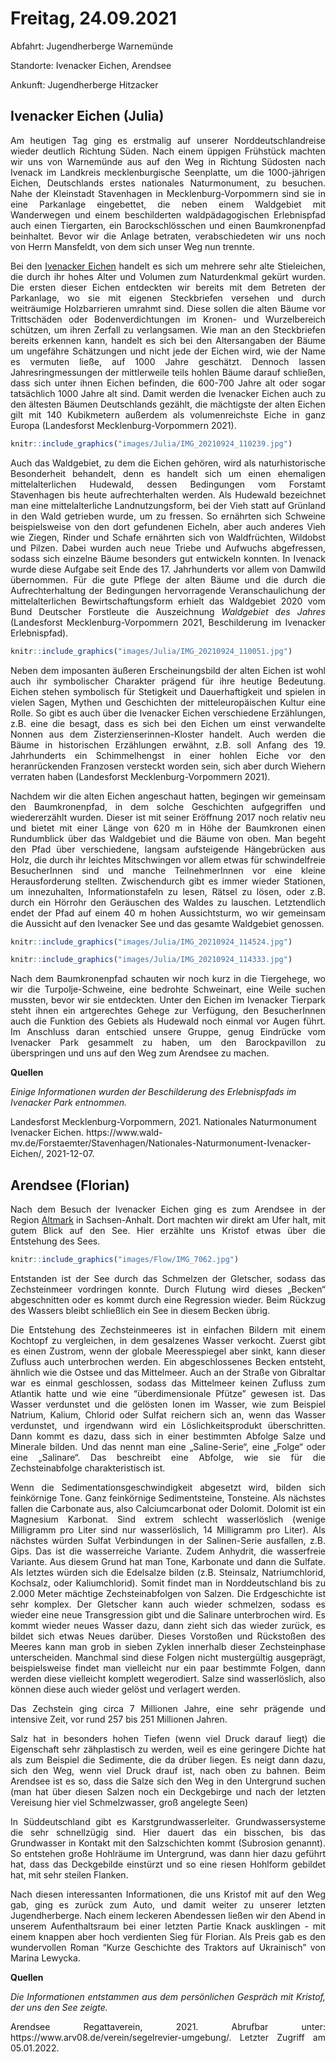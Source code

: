 # Freitag, 24.09.2021 

Abfahrt: Jugendherberge Warnemünde

Standorte: Ivenacker Eichen, Arendsee

Ankunft: Jugendherberge Hitzacker


## Ivenacker Eichen (Julia)
<div style="text-align: justify">

Am heutigen Tag ging es erstmalig auf unserer Norddeutschlandreise wieder deutlich Richtung Süden. Nach einem üppigen Frühstück machten wir uns von Warnemünde aus auf den Weg in Richtung Südosten nach Ivenack im Landkreis mecklenburgische Seenplatte, um die 1000-jährigen Eichen, Deutschlands erstes nationales Naturmonument, zu besuchen. Nahe der Kleinstadt Stavenhagen in Mecklenburg-Vorpommern sind sie in eine Parkanlage eingebettet, die neben einem Waldgebiet mit Wanderwegen und einem beschilderten waldpädagogischen Erlebnispfad auch einen Tiergarten, ein Barockschlösschen und einen Baumkronenpfad beinhaltet. Bevor wir die Anlage betraten, verabschiedeten wir uns noch von Herrn Mansfeldt, von dem sich unser Weg nun trennte. 

Bei den [Ivenacker Eichen](https://www.wald-mv.de/Forstaemter/Stavenhagen/Nationales-Naturmonument-Ivenacker-Eichen/) handelt es sich um mehrere sehr alte Stieleichen, die durch ihr hohes Alter und Volumen zum Naturdenkmal gekürt wurden. Die ersten dieser Eichen entdeckten wir bereits mit dem Betreten der Parkanlage, wo sie mit eigenen Steckbriefen versehen und durch weiträumige Holzbarrieren umrahmt sind. Diese sollen die alten Bäume vor Trittschäden oder Bodenverdichtungen im Kronen- und Wurzelbereich schützen, um ihren Zerfall zu verlangsamen. Wie man an den Steckbriefen bereits erkennen kann, handelt es sich bei den Altersangaben der Bäume um ungefähre Schätzungen und nicht jede der Eichen wird, wie der Name es vermuten ließe, auf 1000 Jahre geschätzt. Dennoch lassen Jahresringmessungen der mittlerweile teils hohlen Bäume darauf schließen, dass sich unter ihnen Eichen befinden, die 600-700 Jahre alt oder sogar tatsächlich 1000 Jahre alt sind. Damit werden die Ivenacker Eichen auch zu den ältesten Bäumen Deutschlands gezählt, die mächtigste der alten Eichen gilt mit 140 Kubikmetern außerdem als volumenreichste Eiche in ganz Europa (Landesforst Mecklenburg-Vorpommern 2021). 

```r
knitr::include_graphics("images/Julia/IMG_20210924_110239.jpg")
```


Auch das Waldgebiet, zu dem die Eichen gehören, wird als naturhistorische Besonderheit behandelt, denn es handelt sich um einen ehemaligen mittelalterlichen Hudewald, dessen Bedingungen vom Forstamt Stavenhagen bis heute aufrechterhalten werden. Als Hudewald bezeichnet man eine mittelalterliche Landnutzungsform, bei der Vieh statt auf Grünland in den Wald getrieben wurde, um zu fressen. So ernährten sich Schweine beispielsweise von den dort gefundenen Eicheln, aber auch anderes Vieh wie Ziegen, Rinder und Schafe ernährten sich von Waldfrüchten, Wildobst und Pilzen. Dabei wurden auch neue Triebe und Aufwuchs abgefressen, sodass sich einzelne Bäume besonders gut entwickeln konnten. In Ivenack wurde diese Aufgabe seit Ende des 17. Jahrhunderts vor allem von Damwild übernommen. Für die gute Pflege der alten Bäume und die durch die Aufrechterhaltung der Bedingungen hervorragende Veranschaulichung der mittelalterlichen Bewirtschaftungsform erhielt das Waldgebiet 2020 vom Bund Deutscher Forstleute die Auszeichnung *Waldgebiet des Jahres* (Landesforst Mecklenburg-Vorpommern 2021, Beschilderung im Ivenacker Erlebnispfad). 

```r
knitr::include_graphics("images/Julia/IMG_20210924_110051.jpg")
```

Neben dem imposanten äußeren Erscheinungsbild der alten Eichen ist wohl auch ihr symbolischer Charakter prägend für ihre heutige Bedeutung. Eichen stehen symbolisch für Stetigkeit und Dauerhaftigkeit und spielen in vielen Sagen, Mythen und Geschichten der mitteleuropäischen Kultur eine Rolle. So gibt es auch über die Ivenacker Eichen verschiedene Erzählungen, z.B. eine die besagt, dass es sich bei den Eichen um einst verwandelte Nonnen aus dem Zisterzienserinnen-Kloster handelt. Auch werden die Bäume in historischen Erzählungen erwähnt, z.B. soll Anfang des 19. Jahrhunderts ein Schimmelhengst in einer hohlen Eiche vor den heranrückenden Franzosen versteckt worden sein, sich aber durch Wiehern verraten haben (Landesforst Mecklenburg-Vorpommern 2021). 

Nachdem wir die alten Eichen angeschaut hatten, begingen wir gemeinsam den Baumkronenpfad, in dem solche Geschichten aufgegriffen und wiedererzählt wurden. Dieser ist mit seiner Eröffnung 2017 noch relativ neu und bietet mit einer Länge von 620 m in Höhe der Baumkronen einen Rundumblick über das Waldgebiet und die Bäume von oben. Man begeht den Pfad über verschiedene, langsam aufsteigende Hängebrücken aus Holz, die durch ihr leichtes Mitschwingen vor allem etwas für schwindelfreie BesucherInnen sind und manche TeilnehmerInnen vor eine kleine Herausforderung stellten. Zwischendurch gibt es immer wieder Stationen, um innezuhalten, Informationstafeln zu lesen, Rätsel zu lösen, oder z.B. durch ein Hörrohr den Geräuschen des Waldes zu lauschen. Letztendlich endet der Pfad auf einem 40 m hohen Aussichtsturm, wo wir gemeinsam die Aussicht auf den Ivenacker See und das gesamte Waldgebiet genossen. 

```r
knitr::include_graphics("images/Julia/IMG_20210924_114524.jpg")
```
```r
knitr::include_graphics("images/Julia/IMG_20210924_114333.jpg")
```


Nach dem Baumkronenpfad schauten wir noch kurz in die Tiergehege, wo wir die Turpolje-Schweine, eine bedrohte Schweinart, eine Weile suchen mussten, bevor wir sie entdeckten. Unter den Eichen im Ivenacker Tierpark steht ihnen ein artgerechtes Gehege zur Verfügung, den BesucherInnen auch die Funktion des Gebiets als Hudewald noch einmal vor Augen führt. Im Anschluss daran entschied unsere Gruppe, genug Eindrücke vom Ivenacker Park gesammelt zu haben, um den Barockpavillon zu überspringen und uns auf den Weg zum Arendsee zu machen. 

</div>

**Quellen**

*Einige Informationen wurden der Beschilderung des Erlebnispfads im Ivenacker Park entnommen.*

Landesforst Mecklenburg-Vorpommern, 2021. Nationales Naturmonument Ivenacker Eichen. https://www.wald-mv.de/Forstaemter/Stavenhagen/Nationales-Naturmonument-Ivenacker-Eichen/, 2021-12-07. 



## Arendsee (Florian)

<div style="text-align: justify">
Nach dem Besuch der Ivenacker Eichen ging es zum Arendsee in der Region [Altmark](https://www.arv08.de/verein/segelrevier-umgebung/) in Sachsen-Anhalt. Dort machten wir direkt am Ufer halt, mit gutem Blick auf den See. Hier erzählte uns Kristof etwas über die Entstehung des Sees.

```r
knitr::include_graphics("images/Flow/IMG_7062.jpg")
```

Entstanden ist der See durch das Schmelzen der Gletscher, sodass das Zechsteinmeer vordringen konnte. Durch Flutung wird dieses „Becken“ abgeschnitten oder es kommt durch eine Regression wieder. Beim Rückzug des Wassers bleibt schließlich ein See in diesem Becken übrig. 

Die Entstehung des Zechsteinmeeres ist in einfachen Bildern mit einem Kochtopf zu vergleichen, in dem gesalzenes Wasser verkocht. Zuerst gibt es einen Zustrom, wenn der globale Meeresspiegel aber sinkt, kann dieser Zufluss auch unterbrochen werden. Ein abgeschlossenes Becken entsteht, ähnlich wie die Ostsee und das Mittelmeer. Auch an der Straße von Gibraltar war es einmal geschlossen, sodass das Mittelmeer keinen Zufluss zum Atlantik hatte und wie eine "überdimensionale Pfütze" gewesen ist. 
Das Wasser verdunstet und die gelösten Ionen im Wasser, wie zum Beispiel Natrium, Kalium, Chlorid oder Sulfat reichern sich an, wenn das Wasser verdunstet, und irgendwann wird ein Löslichkeitsprodukt überschritten. Dann kommt es dazu, dass sich in einer bestimmten Abfolge Salze und Minerale bilden. Und das nennt man eine „Saline-Serie“, eine „Folge“ oder eine „Salinare“. Das beschreibt eine Abfolge, wie sie für die Zechsteinabfolge charakteristisch ist. 

Wenn die Sedimentationsgeschwindigkeit abgesetzt wird, bilden sich feinkörnige Tone. Ganz feinkörnige Sedimentsteine, Tonsteine. Als nächstes fallen die Carbonate aus, also Calciumcarbonat oder Dolomit. Dolomit ist ein Magnesium Karbonat. Sind extrem schlecht wasserlöslich (wenige Milligramm pro Liter sind nur wasserlöslich, 14 Milligramm pro Liter). Als nächstes würden Sulfat Verbindungen in der Salinen-Serie ausfallen, z.B. Gips. Das ist die wasserreiche Variante. Zudem Anhydrit, die wasserfreie Variante. Aus diesem Grund hat man Tone, Karbonate und dann die Sulfate. Als letztes würden sich die Edelsalze bilden (z.B. Steinsalz, Natriumchlorid, Kochsalz, oder Kaliumchlorid). Somit findet man in Norddeutschland bis zu 2.000 Meter mächtige Zechsteinabfolgen von Salzen. 
Die Erdgeschichte ist sehr komplex. Der Gletscher kann auch wieder schmelzen, sodass es wieder eine neue Transgression gibt und die Salinare unterbrochen wird. Es kommt wieder neues Wasser dazu, dann zieht sich das wieder zurück, es bildet sich etwas Neues darüber. Dieses Vorstoßen und Rückstoßen des Meeres kann man grob in sieben Zyklen innerhalb dieser Zechsteinphase unterscheiden. Manchmal sind diese Folgen nicht mustergültig ausgeprägt, beispielsweise findet man vielleicht nur ein paar bestimmte Folgen, dann werden diese vielleicht komplett wegerodiert. Salze sind wasserlöslich, also können diese auch wieder gelöst und verlagert werden.  

Das Zechstein ging circa 7 Millionen Jahre, eine sehr prägende und intensive Zeit, vor rund 257 bis 251 Millionen Jahren.

Salz hat in besonders hohen Tiefen (wenn viel Druck darauf liegt) die Eigenschaft sehr zähplastisch zu werden, weil es eine geringere Dichte hat als zum Beispiel die Sedimente, die da drüber liegen. Es neigt dann dazu, sich den Weg, wenn viel Druck drauf ist, nach oben zu bahnen. Beim Arendsee ist es so, dass die Salze sich den Weg in den Untergrund suchen (man hat über diesen Salzen noch ein Deckgebirge und nach der letzten Vereisung hier viel Schmelzwasser, groß angelegte Seen)

In Süddeutschland gibt es Karstgrundwasserleiter. Grundwassersysteme die sehr schnellzügig sind. Hier dauert das ein bisschen, bis das Grundwasser in Kontakt mit den Salzschichten kommt (Subrosion genannt). So entstehen große Hohlräume im Untergrund, was dann hier dazu geführt hat, dass das Deckgebilde einstürzt und so eine riesen Hohlform gebildet hat, mit sehr steilen Flanken.

Nach diesen interessanten Informationen, die uns Kristof mit auf den Weg gab, ging es zurück zum Auto, und damit weiter zu unserer letzten Jugendherberge. Nach einem leckeren Abendessen ließen wir den Abend in unserem Aufenthaltsraum bei einer letzten Partie Knack ausklingen - mit einem knappen aber hoch verdienten Sieg für Florian. Als Preis gab es den wundervollen Roman "Kurze Geschichte des Traktors auf Ukrainisch" von Marina Lewycka.


**Quellen** 

*Die Informationen entstammen aus dem persönlichen Gespräch mit Kristof, der uns den See zeigte.*

Arendsee Regattaverein, 2021. Abrufbar unter: https://www.arv08.de/verein/segelrevier-umgebung/. Letzter Zugriff am 05.01.2022.

</div>

